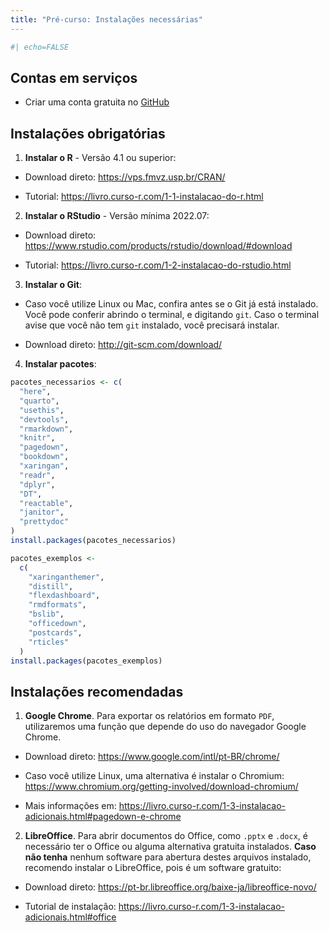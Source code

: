 ```yaml
---
title: "Pré-curso: Instalações necessárias"
---
```


```r
#| echo=FALSE
```

## Contas em serviços

-   Criar uma conta gratuita no [GitHub](https://github.com/)

## Instalações obrigatórias

1.  **Instalar o R** - Versão 4.1 ou superior:

-   Download direto: <https://vps.fmvz.usp.br/CRAN/>

-   Tutorial: <https://livro.curso-r.com/1-1-instalacao-do-r.html>

2.  **Instalar o RStudio** - Versão mínima 2022.07:

-   Download direto: <https://www.rstudio.com/products/rstudio/download/#download>

-   Tutorial: <https://livro.curso-r.com/1-2-instalacao-do-rstudio.html>

3.  **Instalar o Git**:

-   Caso você utilize Linux ou Mac, confira antes se o Git já está instalado. Você pode conferir abrindo o terminal, e digitando `git`. Caso o terminal avise que você não tem `git` instalado, você precisará instalar.

-   Download direto: <http://git-scm.com/download/>

4.  **Instalar pacotes**:

``` r
pacotes_necessarios <- c(
  "here",
  "quarto",
  "usethis",
  "devtools",
  "rmarkdown",
  "knitr",
  "pagedown",
  "bookdown",
  "xaringan",
  "readr",
  "dplyr",
  "DT",
  "reactable",
  "janitor",
  "prettydoc"
)
install.packages(pacotes_necessarios)
```

``` r
pacotes_exemplos <-
  c(
    "xaringanthemer",
    "distill",
    "flexdashboard",
    "rmdformats",
    "bslib",
    "officedown",
    "postcards",
    "rticles"
  )
install.packages(pacotes_exemplos)
```

## Instalações recomendadas

1.  **Google Chrome**. Para exportar os relatórios em formato `PDF`, utilizaremos uma função que depende do uso do navegador Google Chrome.

-   Download direto: <https://www.google.com/intl/pt-BR/chrome/>

-   Caso você utilize Linux, uma alternativa é instalar o Chromium: <https://www.chromium.org/getting-involved/download-chromium/>

-   Mais informações em: <https://livro.curso-r.com/1-3-instalacao-adicionais.html#pagedown-e-chrome>

2.  **LibreOffice**. Para abrir documentos do Office, como `.pptx` e `.docx`, é necessário ter o Office ou alguma alternativa gratuita instalados. **Caso não tenha** nenhum software para abertura destes arquivos instalado, recomendo instalar o LibreOffice, pois é um software gratuito:

-   Download direto: <https://pt-br.libreoffice.org/baixe-ja/libreoffice-novo/>

-   Tutorial de instalação: <https://livro.curso-r.com/1-3-instalacao-adicionais.html#office>
